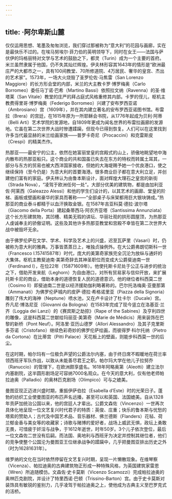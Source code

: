 ```yaml
---
---
---
```

title: ·阿尔卑斯山麓
---




仅仅运用思想、笔墨及匆匆浏览，我们穿过那被称为“意大利”的花园与画廊，实在是最快乐不过的。在埃马努埃尔·菲力伯的英明领导下，同时在女王——法国与萨伏伊的玛格丽特对文学与艺术的鼓励之下，都灵（Turin）成为一个主要的首府。米兰虽然隶属于他国，仍不失其灿烂辉煌。伊夫林形容其1643年的情形是“欧洲最庄严的大都市之一，具有100间教堂、70所修道院、4万居民、奢华的皇宫、杰出的艺术家”。1573年，一场大火烧毁了圣罗伦佐·马焦雷（San Lorenzo Maggiore）的长方形会堂的内部，米兰的大主教卡罗·博罗梅奥（Carlo Borromeo）委任马丁诺·巴希（Martino Bassi）依照拉文纳（Ravenna）的圣·维塔莱（San Vitale）教堂的庄严的拜占庭式风格重修其内部。卡罗的侄儿，枢机主教费得里哥·博罗梅奥（Federigo Borromeo）兴建了安布罗西亚诺（Ambrosiano）宫（1609年），并在其内建立著名的安布罗西亚诺图书馆。布雷拉（Brera）的宫廷，在1615年原为一所耶稣会书院，从1776年起成为贝利·阿蒂（Belli Arti）艺术学院的发源地，自1809年更成为闻名世界的布雷拉画廊的发源地。它虽在第二次世界大战时惨遭蹂躏，但现今已得到恢复。人们可以在这里找到许多当代最显赫的米兰绘画家族——普罗卡奇尼（Procaccini）和克雷斯皮（Crespi）的精美杰作。

热那亚——最安宁的公主，依然在她富丽堂皇的宫殿式的山上，骄傲地眺望地中海内散布的热那亚船只。这个商业的共和国虽已失去在东方的特权而转属土耳其，一部分与东方的贸易也被大西洋国家接收，但她的大海堤赐予她一个优良港口，使之继续保持（至今仍是）为意大利的首要海港。很多商业巨子都在意大利立足，并创建他们富有的家庭。伊夫林认为由鲁本斯设计，面对辉煌大理石之皇宫的新街（Strada Nova），“凌驾于欧洲任何一处”。大部分优美的建筑物，都是由加利亚佐·阿莱西（Galeazzo Alessi）和他的学生们设计的，以其艺术的画廊、堂皇的阶梯、画板或壁画和豪华的家具而著称——“全部桌子与床架都用巨大银块铸成。”热那亚的商业泰斗都精于以血汗换取金银。在1587年吉亚科莫·德拉·波尔塔（Giacomo della Porta）建起桑蒂西马·阿农齐亚塔（Santissima Annunziata）这个长方形建筑物，其凹槽、精美无瑕的讲坛、华丽壮观的拱形圆屋顶，为热那亚人虔诚奉主的骄傲证明。这些及其他许多热那亚教堂和宫殿不幸皆在第二次世界大战中被毁坏无余。

由于佛罗伦萨在文学、学术、科学及艺术上的兴盛，迟至瓦萨里（Vasari）时，仍被称为意大利的雅典。万事皆蒸蒸日上，唯独贞操例外。在大公爵弗朗切斯科一世（Francesco Ⅰ.15741587年）时代，庞大的美第奇家族完全沉沦为放纵与通奸的大集体。枢机主教斐迪南·美第奇辞去其神圣职位而变成大公爵斐迪南一世（Ferdinand Ⅰ），在位22年（15871609年）。他使托斯卡尼处于公正与进步的统治之下，借助开发来航（Leghorn）为自由港口，对所有贸易家与信仰开放，来扩展托斯卡尼的商业，借助本身的道德恢复人民的道德意识。他的继位者科西莫二世（Cosimo Ⅱ）即斐迪南二世是以经济援助伽利略著称的。巴尔托洛梅奥·亚曼那第（Ammanati）为佛罗伦萨城内的皮萨·德拉·希格诺里亚（Piazza della Signoria）雕刻了伟大的海神（Neptune）喷水池，又在卢卡设计了杜卡尔（Ducale）宫。乔凡尼·博洛尼亚（Giovanni da Bologna）在1583年完成了现今竖立在洛基亚·兰齐（Loggia dei Lanzi）的《赛宾斯之劫掠》（Rape of the Sabines）及亨利四世的雕像，这是科西莫二世献给玛丽亚·美第奇（Marie de Médicis）用来装饰在巴黎的新桥（Pont Neuf）。阿洛里·亚历山德罗（Allori Alessandro）及其子克里斯多芬诺（Cristofano）继续色彩奇妙的佛罗伦萨绘画，而彼得罗·科尔托纳（Pietro da Cortona）在比蒂宫（Pitti Palace）天花板上的壁画，则能步科西莫一世的后尘。

在这时期，帕尔玛有一位极负声望的公爵法尔内塞，由于终日席不暇暖地在荷兰率领西班牙军队作战，以致从未能善尽君王之职。帕尔玛大学在他儿子拉努乔（Ranuccio）的管理下，在欧洲颇享盛名。1618年阿略奥第（Aleotti）建立法尔内塞剧院，这半圆形剧场足可容纳7000名观众。在今天的意大利，仅有他老师帕拉迪奥（Palladio）的奥林匹克剧场（Olimpico）可与之媲美。

曼图亚现正迈进兴盛时期，重振伊萨伯拉（Esabella d’Este）时的光荣日子。蓬勃的纺织工业使曼图亚的布匹声名远播，甚至可以和英国、法国媲美。自从1328年贡萨加统治公国以来，他的宫廷人才辈出。公爵文森佐（Vincenzo）一世再次具体化地呈现一位文艺复兴时代君子的特质：英俊、庄重；快乐的鲁本斯与忧愁的塔索的赞助人；古代及中国艺术品、音乐器材、佛兰德斯（Flanders）花毡、荷兰郁金香与美女等的收藏家；诗歌与赌博的爱好者，战场上威武无惧，政坛上勇敢无畏，可惜疲于奸淫与战争，于1612年逝世，时年50岁。3个儿子依次登位，最后一位文森佐二世没有后嗣。而法国、奥地利与西班牙为决定并控制其继位者，他们的竞争使整个公国沦为曼图亚王位继承战争的蹂躏中，几乎把曼图亚排出历史之外（时为16281631年）。

维罗纳的文化在当时依然停留在文艺复兴时期，呈现一片懒散现象。在维琴察（Vicenza）、帕拉迪奥的古典建筑物正形成一种特殊风格，为英国建筑家雷恩（Wren）所追随模仿。文森佐·史卡莫斯（Vicenzo Scamozzi）完成帕拉迪奥的奥林匹克剧院，并设计了特里西诺·巴顿（Trissino-Barton）宫。由于史卡莫斯对装饰具有敏锐的鉴别力，几乎凌驾于帕拉迪奥之上，使他成为古典主义至巴罗克式的活桥。